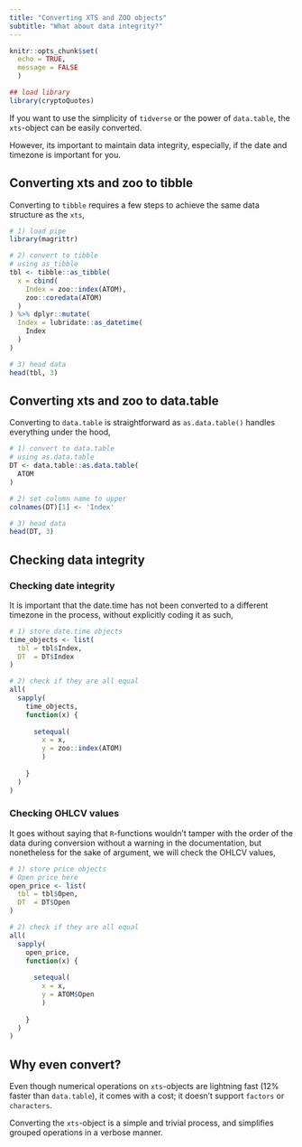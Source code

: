```yaml
---
title: "Converting XTS and ZOO objects"
subtitle: "What about data integrity?"
---
```


```r
knitr::opts_chunk$set(
  echo = TRUE,
  message = FALSE
  )
```

```r
## load library
library(cryptoQuotes)
```

If you want to use the simplicity of ```tidverse``` or the power of ```data.table```, the ```xts```-object can be easily converted.

However, its important to maintain data integrity, especially, if the date and timezone is important for you.

## Converting xts and zoo to tibble

Converting to ```tibble``` requires a few steps to achieve the same data structure as the ```xts```,

```r
# 1) load pipe
library(magrittr)

# 2) convert to tibble
# using as_tibble
tbl <- tibble::as_tibble(
  x = cbind(
    Index = zoo::index(ATOM),
    zoo::coredata(ATOM)
  )
) %>% dplyr::mutate(
  Index = lubridate::as_datetime(
    Index
  )
)

# 3) head data
head(tbl, 3)
```

## Converting xts and zoo to data.table

Converting to ```data.table``` is straightforward as ```as.data.table()``` handles everything under the hood,

```r
# 1) convert to data.table
# using as.data.table
DT <- data.table::as.data.table(
  ATOM
) 

# 2) set column name to upper
colnames(DT)[1] <- 'Index'

# 3) head data
head(DT, 3)
```


## Checking data integrity

### Checking date integrity

It is important that the date.time has not been converted to a different timezone in the process, without explicitly coding it as such,

```r
# 1) store date.time objects
time_objects <- list(
  tbl = tbl$Index,
  DT  = DT$Index
)

# 2) check if they are all equal
all(
  sapply(
    time_objects,
    function(x) {
      
      setequal(
        x = x,
        y = zoo::index(ATOM)
        )
      
    }
  )
)
```

### Checking OHLCV values

It goes without saying that ```R```-functions wouldn't tamper with the order of the data during conversion without a warning in the documentation, but nonetheless for the sake of argument, we will check the OHLCV values,

```r
# 1) store price objects
# Open price here
open_price <- list(
  tbl = tbl$Open,
  DT  = DT$Open
)

# 2) check if they are all equal
all(
  sapply(
    open_price,
    function(x) {
      
      setequal(
        x = x,
        y = ATOM$Open
        )
      
    }
  )
)

```


## Why even convert?

Even though numerical operations on ```xts```-objects are lightning fast (12% faster than ```data.table```), it comes with a cost; it doesn't support ```factors``` or ```characters```.

Converting the ```xts```-object is a simple and trivial process, and simplifies grouped operations in a verbose manner.

